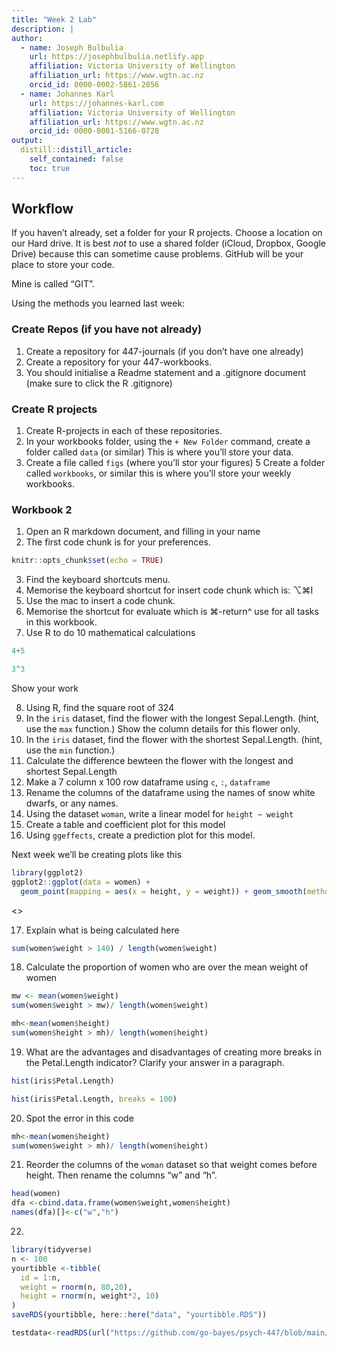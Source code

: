 ```yaml
---
title: "Week 2 Lab"
description: |
author:
  - name: Joseph Bulbulia
    url: https://josephbulbulia.netlify.app
    affiliation: Victoria University of Wellington
    affiliation_url: https://www.wgtn.ac.nz
    orcid_id: 0000-0002-5861-2056
  - name: Johannes Karl 
    url: https://johannes-karl.com
    affiliation: Victoria University of Wellington
    affiliation_url: https://www.wgtn.ac.nz
    orcid_id: 0000-0001-5166-0728
output:
  distill::distill_article:
    self_contained: false
    toc: true
---
```



## Workflow

If you haven't already, set a folder for your R projects. Choose a location on our Hard drive. It is best *not* to use a shared folder (iCloud, Dropbox, Google Drive) because this can sometime cause problems. GitHub will be your place to store your code. 

Mine is called "GIT".


Using the methods you learned last week:

### Create Repos (if you have not already)

  1. Create a repository for 447-journals (if you don't have one already)
  2. Create a repository for your 447-workbooks. 
  3. You should initialise a Readme statement and a .gitignore document (make sure to click the R .gitignore) 


### Create R projects

  1. Create R-projects in each of these repositories.
  2. In your workbooks folder, using the `+ New Folder` command, create a folder called `data` (or similar) This is where you'll store your data.
  4. Create a file called `figs` (where you'll stor your figures)
  5 Create a folder called `workbooks`, or similar this is where you'll store your weekly workbooks. 
  
### Workbook 2

  1. Open an R markdown document, and filling in your name
  2. The first code chunk is for your preferences. 


```r
knitr::opts_chunk$set(echo = TRUE)
```

  3. Find the keyboard shortcuts menu. 
  4. Memorise the keyboard shortcut for insert code chunk which is: ⌥⌘I
  5. Use the mac to insert a code chunk. 
  6. Memorise the shortcut for evaluate which is ⌘-return^  use for all tasks in this workbook. 
  7. Use R to do 10 mathematical calculations 
  
```r
4+5
```

```r
3^3
```

Show your work 



  8. Using R, find the square root of 324
  9. In the `iris` dataset, find the flower with the longest Sepal.Length. (hint, use the `max` function.)  Show the column details for this flower only. 
  10. In the `iris` dataset, find the flower with the shortest Sepal.Length. (hint, use the `min` function.)
  11. Calculate the difference bewteen the flower with the longest and shortest Sepal.Length
  12. Make a 7 column  x  100 row dataframe using `c`, `:`, `dataframe`
  13. Rename the columns of the dataframe using the names of snow white dwarfs, or any names.
  14. Using the dataset `woman`, write a linear model for `height ~ weight`
  15. Create a table and coefficient plot for this model
  16. Using `ggeffects`, create a prediction plot for this model.

<aside>
Next week we'll be creating plots like this
```r
library(ggplot2)
ggplot2::ggplot(data = women) + 
  geom_point(mapping = aes(x = height, y = weight)) + geom_smooth(method = lm, aes(x = height, y = weight)) + theme_classic() 
```
<\aside>


  17.  Explain what is being calculated here

```r
sum(women$weight > 140) / length(women$weight)
```
   
  18. Calculate the proportion of women who are over the mean weight of women

```r
mw <- mean(women$weight)
sum(women$weight > mw)/ length(women$weight)
```
  
```r
mh<-mean(women$height)
sum(women$height > mh)/ length(women$height)
```


  19. What are the advantages and disadvantages of creating more breaks in the Petal.Length indicator?  Clarify your answer in a paragraph. 

```r
hist(iris$Petal.Length)
```

```r
hist(iris$Petal.Length, breaks = 100)
```

  20. Spot the error in this code
  
```r
mh<-mean(women$height)
sum(women$weight > mh)/ length(women$height)
```

  21. Reorder the columns of the `woman` dataset so that weight comes before height. Then rename the columns "w" and "h". 

```r
head(women)
dfa <-cbind.data.frame(women$weight,women$height)
names(dfa)[]<-c("w","h")

```

  22. 
  
  
  
```r
library(tidyverse)
n <- 100
yourtibble <-tibble(
  id = 1:n, 
  weight = rnorm(n, 80,20), 
  height = rnorm(n, weight*2, 10)
)
saveRDS(yourtibble, here::here("data", "yourtibble.RDS"))
```



```r
testdata<-readRDS(url("https://github.com/go-bayes/psych-447/blob/main/data/yourtibble.RDS"))
```




